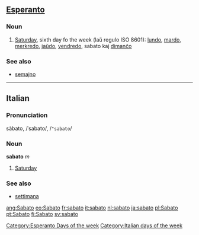 ==[[Esperanto]]==
===Noun===

#[[Saturday]], sixth day fo the week (laŭ regulo ISO 8601): [[lundo]], [[mardo]], [[merkredo]], [[jaŭdo]], [[vendredo]], sabato kaj [[dimanĉo]]

[[Category:Esperanto Days of the week]]

===See also===
*[[semajno]]

----

==Italian==
===Pronunciation===
sàbato, /ˈsabato/, /<tt>"sabato</tt>/
===Noun===
'''sabato''' ''m''

# [[Saturday]]

===See also===
*[[settimana]]

[[Category:Italian days of the week]]

[[ang:Sabato]]
[[eo:Sabato]]
[[fr:sabato]]
[[it:sabato]]
[[nl:sabato]]
[[ja:sabato]]
[[pl:Sabato]]
[[pt:Sabato]]
[[fi:Sabato]]
[[sv:sabato]]